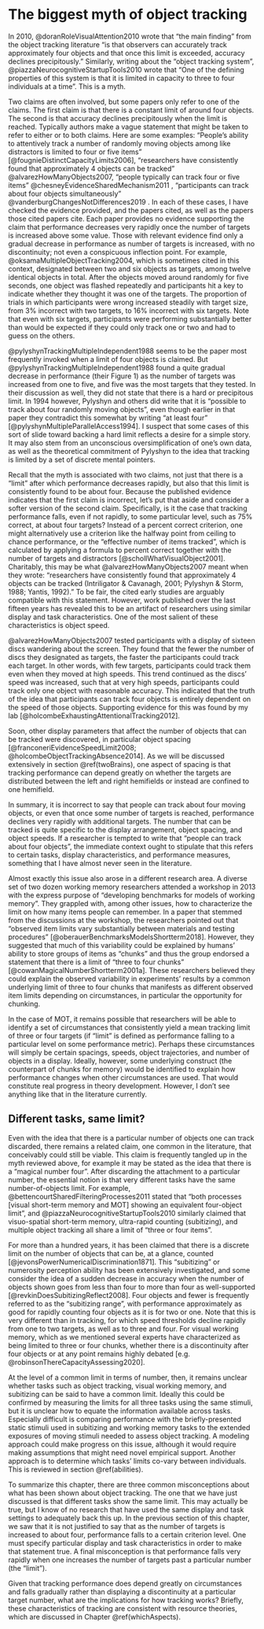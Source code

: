 # The biggest myth of object tracking {#biggestMyth}

In 2010, @doranRoleVisualAttention2010 wrote that "the main finding" from the object tracking literature "is that observers can accurately track approximately four objects and that once this limit is exceeded, accuracy declines precipitously." Similarly, writing about the "object tracking system", @piazzaNeurocognitiveStartupTools2010 wrote that "One of the defining properties of this system is that it is limited in capacity to three to four individuals at a time". This is a myth.

Two claims are often involved, but some papers only refer to one of the claims. The first claim is that there is a constant limit of around four objects. The second is that accuracy declines precipitously when the limit is reached. Typically authors make a vague statement that might be taken to refer to either or to both claims. Here are some examples: "People’s ability to attentively track a number of randomly moving objects among like distractors is limited to four or five items"  <!--cites Pylyshyn Storm 1989--> [@fougnieDistinctCapacityLimits2006],  <!-- which cites Scholl's objects paper which makes the claim of 4 FINSTs but backs it up only with STM etc. type studies --> "researchers have consistently found that approximately 4 objects can be tracked"  @alvarezHowManyObjects2007, "people typically can track four or five items" @chesneyEvidenceSharedMechanism2011 <!--cites Pylyshyn 1989-->, "participants can track about four objects simultaneously" @vanderburgChangesNotDifferences2019 <!-- (see Cavanagh & Alvarez, 2005, for a review; Pylyshyn & Storm, 1988)-->. In each of these cases, I have checked the evidence provided, and the papers cited, as well as the papers those cited papers cite. Each paper provides no evidence supporting the claim that performance decreases very rapidly once the number of targets is increased above some value. Those with relevant evidence find only a gradual decrease in performance as number of targets is increased, with no discontinuity; not even a conspicuous inflection point. For example, @oksamaMultipleObjectTracking2004, which is sometimes cited in this context, designated between two and six objects as targets, among twelve identical objects in total. After the objects moved around randomly for five seconds, one object was flashed repeatedly and participants hit a key to indicate whether they thought it was one of the targets. The proportion of trials in which participants were wrong increased steadily with target size, from 3% incorrect with two targets, to 16% incorrect with six targets. Note that even with six targets, participants were performing substantially better than would be expected if they could only track one or two and had to guess on the others.

@pylyshynTrackingMultipleIndependent1988 seems to be the paper most frequently invoked when a limit of four objects is claimed. But @pylyshynTrackingMultipleIndependent1988 found a quite gradual decrease in performance (their Figure 1) as the number of targets was increased from one to five, and five was the most targets that they tested. In their discussion as well, they did not state that there is a hard or precipitous limit. In 1994 however, Pylyshyn and others did write that it is "possible to track about four randomly moving objects", even though earlier in that paper they contradict this somewhat by writing "at least four"  [@pylyshynMultipleParallelAccess1994]. I suspect that some cases of this sort of slide toward backing a hard limit reflects a desire for a simple story. It may also stem from an unconscious oversimplification of one's own data, as well as the theoretical commitment of Pylyshyn to the idea that tracking is limited by a set of discrete mental pointers.

Recall that the myth is associated with two claims, not just that there is a "limit" after which performance decreases rapidly, but also that this limit is consistently found to be about four. Because the published evidence indicates that the first claim is incorrect, let's put that aside and consider a softer version of the second claim. Specifically, is it the case that tracking performance falls, even if not rapidly, to some particular level, such as 75% correct, at about four targets? Instead of a percent correct criterion, one might alternatively use a criterion like the halfway point from ceiling to chance performance, or the "effective number of items tracked", which is calculated by applying a formula to percent correct together with the number of targets and distractors [@schollWhatVisualObject2001]. Charitably, this may be what @alvarezHowManyObjects2007 meant when they wrote: "researchers have consistently found that approximately 4 objects can be tracked (Intriligator & Cavanagh, 2001; Pylyshyn & Storm, 1988; Yantis, 1992)." To be fair, the cited early studies are arguably compatible with this statement. <!-- Alvarez & Franconeri (2007)  "researchers have consistently found that approximately 4 objects can be tracked (Intriligator & Cavanagh, 2001; Pylyshyn & Storm, 1988; Yantis, 1992). The similarity of these estimates, combined with the frequency with which 4-item limits arise in other attention tasks, suggests the possibility that there is a “magical number 4” in visual attention (Cowan, 2001; Pylyshyn, 1989)."  neither said any such thing, it seems from my reading of those papers, e.g.  Pylyshyn & Storm 1988 only went up to 5 out of 10 and there was gradual decrease in performance all the way through. --> <!-- Papers I have checked for the 4-object claim: Cowan, 2001 claimed it for MOT, citing Pylyshyn et al. 1994, which does say "experiments showing that observers can simultaneously track some three to five identical target items" but then when he describes the studies he doesn't say they show that, even though in the discussion he says "One is that it is possible to track about four randomly moving objects" -->
<!-- In some cases the problem stems from Scholl Pylyshyn Feldman paper that devised the effective tracking capacity measure assuming 100% accuracy for one object and delivering a single number, often 4, for effective number tracked--> However, work published over the last fifteen years has revealed this to be an artifact of researchers using similar display and task characteristics. One of the most salient of these characteristics is object speed.

@alvarezHowManyObjects2007 tested participants with a display of sixteen discs wandering about the screen. They found that the fewer the number of discs they designated as targets, the faster the participants could track each target. In other words, with few targets, participants could track them even when they moved at high speeds. This trend continued as the discs' speed was increased, such that at very high speeds, participants could track only one object with reasonable accuracy. This indicated that the truth of the idea that participants can track four objects is entirely dependent on the speed of those objects. Supporting evidence for this was found by my lab [@holcombeExhaustingAttentionalTracking2012].

Soon, other display parameters that affect the number of objects that can be tracked were discovered, in particular object spacing [@franconeriEvidenceSpeedLimit2008; @holcombeObjectTrackingAbsence2014]. As we will be discussed extensively in section \@ref(twoBrains), one aspect of spacing is that tracking performance can depend greatly on whether the targets are distributed between the left and right hemifields or instead are confined to one hemifield.

In summary, it is incorrect to say that people can track about four moving objects, or even that once some number of targets is reached, performance declines very rapidly with additional targets. The number that can be tracked is quite specific to the display arrangement, object spacing, and object speeds. If a researcher is tempted to write that "people can track about four objects", the immediate context ought to stipulate that this refers to certain tasks, display characteristics, and performance measures, something that I have almost never seen in the literature.

Almost exactly this issue also arose in a different research area.  A diverse set of two dozen working memory researchers attended a workshop in 2013 with the express purpose of "developing benchmarks for models of working memory". They grappled with, among other issues, how to characterize the limit on how many items people can remember. In a paper that stemmed from the discussions at the workshop, the researchers pointed out that "observed item limits vary substantially between materials and testing procedures" [@oberauerBenchmarksModelsShortterm2018]. However, they suggested that much of this variability could be explained by humans' ability to store groups of items as "chunks" and thus the group endorsed a statement that there is a limit of "three to four chunks" [@cowanMagicalNumberShortterm2001a]. These researchers believed they could explain the observed variability in experiments' results by a common underlying limit of three to four chunks that manifests as different observed item limits depending on circumstances, in particular the opportunity for chunking.

In the case of MOT, it remains possible that researchers will be able to identify a set of circumstances that consistently yield a mean tracking limit of three or four targets (if "limit" is defined as performance falling to a particular level on some performance metric). Perhaps these circumstances will simply be certain spacings, speeds, object trajectories, and number of objects in a display. Ideally, however, some underlying construct (the counterpart of chunks for memory) would be identified to explain how performance changes when other circumstances are used. That would constitute real progress in theory development. However, I don't see anything like that in the literature currently.

<!-- At this point,  to defend the claim that people can track "about four objects" is to suggest that the studies that have found four targets to be the number that can be tracked . Is there something special about  these speeds. Nobodh justified them with ecological analysis-->

## Different tasks, same limit?

Even with the idea that there is a particular number of objects one can track discarded, there remains a related claim, one common in the literature, that conceivably could still be viable. This claim is frequently tangled up in the myth reviewed above, for example it may be stated as the idea that there is a "magical number four". After discarding the attachment to a particular number, the essential notion is that very different tasks have the same number-of-objects limit. For example, @bettencourtSharedFilteringProcesses2011 stated that "both processes [visual short-term memory and MOT] showing an equivalent four-object limit", and @piazzaNeurocognitiveStartupTools2010 similarly claimed that visuo-spatial short-term memory, ultra-rapid counting (subitizing), and multiple object tracking all share a limit of "three or four items".

For more than a hundred years, it has been claimed that there is a discrete limit on the number of objects that can be, at a glance, counted [@jevonsPowerNumericalDiscrimination1871]. This "subitizing" or numerosity perception ability has been extensively investigated, and some consider the idea of a sudden decrease in accuracy when the number of objects shown goes from less than four to more than four as well-supported [@revkinDoesSubitizingReflect2008]. Four objects and fewer is frequently referred to as the "subitizing range", with performance approximately as good for rapidly counting four objects as it is for two or one. Note that this is very different than in tracking, for which speed thresholds decline rapidly from one to two targets, as well as to three and four. For visual working memory, which as we mentioned several experts have characterized as being limited to three or four chunks, whether there is a discontinuity after four objects or at any point remains highly debated [e.g. @robinsonThereCapacityAssessing2020].

At the level of a common limit in terms of number, then, it remains unclear whether tasks such as object tracking, visual working memory, and subitizing can be said to have a common limit. Ideally this could be confirmed by measuring the limits for all three tasks using the same stimuli, but it is unclear how to equate the information available across tasks. Especially difficult is comparing performance with the briefly-presented static stimuli used in subitizing and working memory tasks to the extended exposures of moving stimuli needed to assess object tracking. A modeling approach could make progress on this issue, although it would require making assumptions that might need novel empirical support. Another approach is to determine which tasks' limits co-vary between individuals. This is reviewed in section \@ref(abilities).

<!-- https://psyc2016.whatanimalssee.com/bottlenecks.html#a-bottleneck-for-object-judgments -->

<!--Working off the dominant framing, that each person does have a specific number of targets they can track which determines percent correct for each level of number of targets, some MOT researchers report what @schollWhatVisualObject2001 called the "effective number of items tracked". The associated formula, refined by @hullemanMathematicsMultipleObject2005a allows researchers to calculate the effective number of items tracked based on accuracy in an individual condition, given the number of targets and distractors in that condition. This does provide a useful summary of the data, but researchers should take more care to avoid taking it literally.--> <!--Still, it does seem that the number four pops up more than would be expected if these abilities were unrelated. -->

To summarize this chapter, there are three common misconceptions about what has been shown about object tracking. The one that we have just discussed is that different tasks show the same limit. This may actually be true, but I know of no research that have used the same display and task settings to adequately back this up. In the previous section of this chapter, we saw that it is not justified to say that as the number of targets is increased to about four, performance falls to a certain criterion level. One must specify particular display and task characteristics in order to make that statement true. A final misconception is that performance falls very rapidly when one increases the number of targets past a particular number (the "limit").

Given that tracking performance does depend greatly on circumstances and falls gradually rather than displaying a discontinuity at a particular target number, what are the implications for how tracking works? Briefly, these characteristics of tracking are consistent with resource theories, which are discussed in Chapter \@ref(whichAspects).
